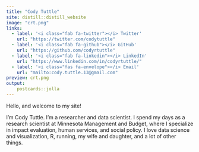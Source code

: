 ```yaml
---
title: "Cody Tuttle"
site: distill::distill_website
image: "crt.png"
links:
  - label: '<i class="fab fa-twitter"></i> Twitter'
    url: "https://twitter.com/codytuttle"
  - label: '<i class="fab fa-github"></i> GitHub'
    url: "https://github.com/codyrtuttle"
  - label: '<i class="fab fa-linkedin"></i> LinkedIn'
    url: "https://www.linkedin.com/in/codyrtuttle/"
  - label: '<i class="fas fa-envelope"></i> Email'
    url: "mailto:cody.tuttle.13@gmail.com"
preview: crt.png
output:
    postcards::jolla
---
```


Hello, and welcome to my site!

I'm Cody Tuttle. I'm a researcher and data scientist. I spend my days as a research scientist at Minnesota Management and Budget, where I specialize in impact evaluation, human services, and social policy. I love data science and visualization, R, running, my wife and daughter, and a lot of other things.